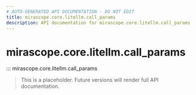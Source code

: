 ```yaml
---
# AUTO-GENERATED API DOCUMENTATION - DO NOT EDIT
title: mirascope.core.litellm.call_params
description: API documentation for mirascope.core.litellm.call_params
---
```


# mirascope.core.litellm.call_params

::: mirascope.core.litellm.call_params

> This is a placeholder. Future versions will render full API documentation.
